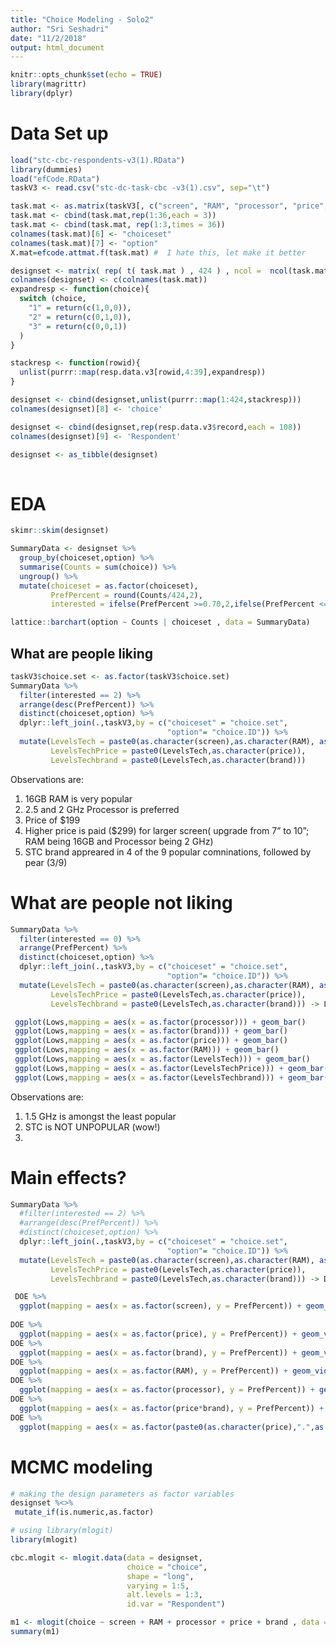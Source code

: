 ```yaml
---
title: "Choice Modeling - Solo2"
author: "Sri Seshadri"
date: "11/2/2018"
output: html_document
---
```


```r
knitr::opts_chunk$set(echo = TRUE)
library(magrittr)
library(dplyr)
```

# Data Set up

```r
load("stc-cbc-respondents-v3(1).RData")
library(dummies)
load("efCode.RData") 
taskV3 <- read.csv("stc-dc-task-cbc -v3(1).csv", sep="\t")

task.mat <- as.matrix(taskV3[, c("screen", "RAM", "processor", "price", "brand")])
task.mat <- cbind(task.mat,rep(1:36,each = 3))
task.mat <- cbind(task.mat, rep(1:3,times = 36))
colnames(task.mat)[6] <- "choiceset"
colnames(task.mat)[7] <- "option"
X.mat=efcode.attmat.f(task.mat) #  I hate this, let make it better 

designset <- matrix( rep( t( task.mat ) , 424 ) , ncol =  ncol(task.mat) , byrow = TRUE )
colnames(designset) <- c(colnames(task.mat))
expandresp <- function(choice){
  switch (choice,
    "1" = return(c(1,0,0)),
    "2" = return(c(0,1,0)),
    "3" = return(c(0,0,1))
  )
}

stackresp <- function(rowid){
  unlist(purrr::map(resp.data.v3[rowid,4:39],expandresp))
}

designset <- cbind(designset,unlist(purrr::map(1:424,stackresp)))
colnames(designset)[8] <- 'choice'

designset <- cbind(designset,rep(resp.data.v3$record,each = 108))
colnames(designset)[9] <- 'Respondent'

designset <- as_tibble(designset)
  
```

# EDA

```r
skimr::skim(designset)
```

```r
SummaryData <- designset %>% 
  group_by(choiceset,option) %>% 
  summarise(Counts = sum(choice)) %>% 
  ungroup() %>% 
  mutate(choiceset = as.factor(choiceset),
         PrefPercent = round(Counts/424,2),
         interested = ifelse(PrefPercent >=0.70,2,ifelse(PrefPercent <= 0.12,0,1)))

lattice::barchart(option ~ Counts | choiceset , data = SummaryData)
```

## What are people liking

```r
taskV3$choice.set <- as.factor(taskV3$choice.set)
SummaryData %>% 
  filter(interested == 2) %>% 
  arrange(desc(PrefPercent)) %>% 
  distinct(choiceset,option) %>% 
  dplyr::left_join(.,taskV3,by = c("choiceset" = "choice.set",
                                   "option"= "choice.ID")) %>% 
  mutate(LevelsTech = paste0(as.character(screen),as.character(RAM), as.character(processor)),
         LevelsTechPrice = paste0(LevelsTech,as.character(price)),
         LevelsTechbrand = paste0(LevelsTech,as.character(brand)))
```

Observations are:

1. 16GB RAM is very popular
2. 2.5 and 2 GHz Processor is preferred
3. Price of $199 
4. Higher price is paid ($299) for larger screen( upgrade from 7" to 10"; RAM being 16GB and Processor being 2 GHz)
5. STC brand appreared in 4 of the 9 popular comninations, followed by pear (3/9)

# What are people not liking

```r
SummaryData %>% 
  filter(interested == 0) %>% 
  arrange(PrefPercent) %>% 
  distinct(choiceset,option) %>% 
  dplyr::left_join(.,taskV3,by = c("choiceset" = "choice.set",
                                   "option"= "choice.ID")) %>% 
  mutate(LevelsTech = paste0(as.character(screen),as.character(RAM), as.character(processor)),
         LevelsTechPrice = paste0(LevelsTech,as.character(price)),
         LevelsTechbrand = paste0(LevelsTech,as.character(brand))) -> Lows

 ggplot(Lows,mapping = aes(x = as.factor(processor))) + geom_bar()
 ggplot(Lows,mapping = aes(x = as.factor(brand))) + geom_bar()
 ggplot(Lows,mapping = aes(x = as.factor(price))) + geom_bar()
 ggplot(Lows,mapping = aes(x = as.factor(RAM))) + geom_bar()
 ggplot(Lows,mapping = aes(x = as.factor(LevelsTech))) + geom_bar()
 ggplot(Lows,mapping = aes(x = as.factor(LevelsTechPrice))) + geom_bar()
 ggplot(Lows,mapping = aes(x = as.factor(LevelsTechbrand))) + geom_bar()
```

Observations are:

1. 1.5 GHz is amongst the least popular
2. STC is NOT UNPOPULAR (wow!)
3. 

# Main effects?

```r
SummaryData %>% 
  #filter(interested == 2) %>% 
  #arrange(desc(PrefPercent)) %>% 
  #distinct(choiceset,option) %>% 
  dplyr::left_join(.,taskV3,by = c("choiceset" = "choice.set",
                                   "option"= "choice.ID")) %>% 
  mutate(LevelsTech = paste0(as.character(screen),as.character(RAM), as.character(processor)),
         LevelsTechPrice = paste0(LevelsTech,as.character(price)),
         LevelsTechbrand = paste0(LevelsTech,as.character(brand))) -> DOE

 DOE %>% 
  ggplot(mapping = aes(x = as.factor(screen), y = PrefPercent)) + geom_violin()
 
DOE %>% 
  ggplot(mapping = aes(x = as.factor(price), y = PrefPercent)) + geom_violin()
DOE %>% 
  ggplot(mapping = aes(x = as.factor(brand), y = PrefPercent)) + geom_violin()
DOE %>% 
  ggplot(mapping = aes(x = as.factor(RAM), y = PrefPercent)) + geom_violin()
DOE %>% 
  ggplot(mapping = aes(x = as.factor(processor), y = PrefPercent)) + geom_violin()
DOE %>% 
  ggplot(mapping = aes(x = as.factor(price*brand), y = PrefPercent)) + geom_violin()
DOE %>% 
  ggplot(mapping = aes(x = as.factor(paste0(as.character(price),".",as.character(brand))), y = PrefPercent)) + geom_violin()
```
# MCMC modeling

```r
# making the design parameters as factor variables
designset %<>%
 mutate_if(is.numeric,as.factor) 

# using library(mlogit)
library(mlogit)

cbc.mlogit <- mlogit.data(data = designset, 
                          choice = "choice",
                          shape = "long",
                          varying = 1:5,
                          alt.levels = 1:3,
                          id.var = "Respondent")

m1 <- mlogit(choice ~ screen + RAM + processor + price + brand , data = cbc.mlogit)
summary(m1)
```


